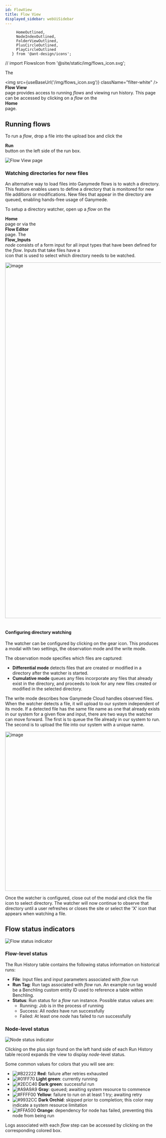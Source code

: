 ```yaml
---
id: FlowView
title: Flow View
displayed_sidebar: webUiSidebar
---
```


         HomeOutlined,
         NodeIndexOutlined,
         FolderViewOutlined,
         PlusCircleOutlined,
         PlayCircleOutlined
       } from '@ant-design/icons';
// import FlowsIcon from '@site/static/img/flows_icon.svg';

The <div className="button darkblue_button"><img src={useBaseUrl('/img/flows_icon.svg')} className="filter-white" /> **Flow View**</div> page provides access to running _flows_ and viewing run history.  This page can be accessed by clicking on a _flow_ on the <div className="button darkblue_button"><HomeOutlined /> **Home**</div> page.

## Running flows

To run a _flow_, drop a file into the upload box and click the <div className="button run_queue_button">**Run** <PlayCircleOutlined /></div> button on the left side of the run box.

<img alt="Flow View page" src="https://ganymede-bio.mo.cloudinary.net/apiServer/FlowView_20221216.png" />


### Watching directories for new files

An alternative way to load files into Ganymede flows is to watch a directory.  This feature enables users to define a directory that is monitored for new file additions or modifications.  New files that appear in the directory are queued, enabling hands-free usage of Ganymede. 

To setup a directory watcher, open up a _flow_ on the <div className="button darkblue_button"><HomeOutlined /> **Home**</div> page or via the <div className="button darkblue_button"><NodeIndexOutlined /> **Flow Editor**</div> page. The <div className="button dark_gray_button"><PlusCircleOutlined className="tree_node_icon"/> **Flow_Inputs**</div> *node* consists of a form input for all input types that have been defined for the _flow_.  Inputs that take files have a <div className="button light_blue_button"><FolderViewOutlined /></div> icon that is used to select which directory needs to be watched.

<img width="1152" alt="image" src="https://user-images.githubusercontent.com/111307862/209197862-f5da2518-710c-4cc6-bd8f-fa6353c49154.png" />
&nbsp;

#### Configuring directory watching

The watcher can be configured by clicking on the gear icon.  This produces a modal with two settings, the observation mode and the write mode.

The observation mode specifies which files are captured:
 - **Differential mode** detects files that are created or modified in a directory after the watcher is started.
 - **Cumulative mode** queues any files incorporate any files that already exist in the directory, and proceeds to look for any new files created or modified in the selected directory.

The write mode describes how Ganymede Cloud handles observed files.  When the watcher detects a file, it will upload to our system independent of its mode. If a detected file has the same file name as one that already exists in our system for a given flow and input, there are two ways the watcher can move forward. The first is to queue the file already in our system to run. The second is to upload the file into our system with a unique name.

<div class="text--center">
<img width="516" alt="image" src="https://user-images.githubusercontent.com/111307862/208987244-9fddd32f-5584-4979-9694-e9c8d8383777.png" />
</div>

Once the watcher is configured, close out of the modal and click the file icon to select directory. The watcher will now continue to observe that directory until a user refreshes or closes the site or select the 'X' icon that appears when watching a file.
 
## Flow status indicators

<img alt="Flow status indicator" src="https://ganymede-bio.mo.cloudinary.net/apiServer/FlowStatusIndicator_20230109.png" />

### Flow-level status

The Run History table contains the following status information on historical runs:

- **File**: Input files and input parameters associated with _flow_ run
- **Run Tag**: Run tags associated with _flow_ run. An example run tag would be a Benchling custom entity ID used to reference a table within Benchling.
- **Status**: Run status for a _flow_ run instance.  Possible status values are: 
  - Running: Job is in the process of running
  - Success: All _nodes_ have run successfully
  - Failed: At least one _node_ has failed to run successfully

### Node-level status

<img alt="Node status indicator" src="https://ganymede-bio.mo.cloudinary.net/apiServer/NodeStatusAndLog_20230109.png" />

Clicking on the plus sign found on the left hand side of each Run History table record expands the view to display _node_-level status.  

Some common values for colors that you will see are:
  - ![#B22222](https://placehold.co/2x2/B22222/B22222.png) **Red**: failure after retries exhausted
  - ![#01FF70](https://placehold.co/2x2/01FF70/01FF70.png) **Light green**: currently running
  - ![#2ECC40](https://placehold.co/2x2/2ECC40/2ECC40.png) **Dark green**: successful run
  - ![#A9A9A9](https://placehold.co/2x2/A9A9A9/A9A9A9.png) **Gray**: queued; awaiting system resource to commence
  - ![#FFFF00](https://placehold.co/2x2/FFFF00/FFFF00.png) **Yellow**: failure to run on at least 1 try; awaiting retry
  - ![#9932CC](https://placehold.co/2x2/9932CC/9932CC.png) **Dark Orchid**: skipped prior to completion; this color may indicate a system resource limitation
  - ![#FFA500](https://placehold.co/2x2/FFA500/FFA500.png) **Orange**: dependency for node has failed, preventing this node from being run

Logs associated with each _flow_ step can be accessed by clicking on the corresponding colored box.
